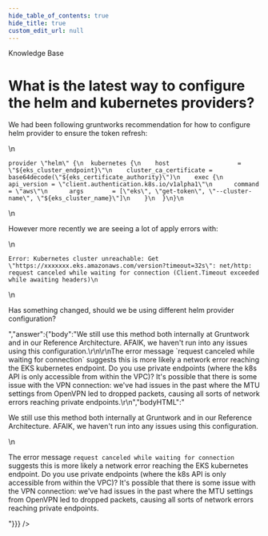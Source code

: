 ```yaml
---
hide_table_of_contents: true
hide_title: true
custom_edit_url: null
---
```



<head>
  <link rel="canonical" href="https://github.com/tnn-tnn-tnn-tnn-tnn-gruntwork-io/knowledge-base/discussions/352" />
</head>

<CenterLayout>
<span className="searchCategory">Knowledge Base</span>
<h1>What is the latest way to configure the helm and kubernetes providers?</h1>
<GitHub discussion={{"id":"D_kwDOF8slf84APSW-","number":352,"author":{"login":"yorinasub17"},"title":"What is the latest way to configure the helm and kubernetes providers?","body":"We had been following gruntworks recommendation for how to configure helm provider to ensure the token refresh:\r\n\r\n```\r\nprovider \"helm\" {\r\n  kubernetes {\r\n    host                   = \"${eks_cluster_endpoint}\"\r\n    cluster_ca_certificate = base64decode(\"${eks_certificate_authority}\")\r\n    exec {\r\n      api_version = \"client.authentication.k8s.io/v1alpha1\"\r\n      command     = \"aws\"\r\n      args        = [\"eks\", \"get-token\", \"--cluster-name\", \"${eks_cluster_name}\"]\r\n    }\r\n  }\r\n}\r\n```\r\n\r\nHowever more recently we are seeing a lot of apply errors with:\r\n\r\n```\r\nError: Kubernetes cluster unreachable: Get \"https://xxxxxxx.eks.amazonaws.com/version?timeout=32s\": net/http: request canceled while waiting for connection (Client.Timeout exceeded while awaiting headers)\r\n```\r\n\r\nHas something changed, should we be using different helm provider configuration?","bodyHTML":"<p dir=\"auto\">We had been following gruntworks recommendation for how to configure helm provider to ensure the token refresh:</p>\n<div class=\"snippet-clipboard-content notranslate position-relative overflow-auto\" data-snippet-clipboard-copy-content=\"provider &quot;helm&quot; {\n  kubernetes {\n    host                   = &quot;${eks_cluster_endpoint}&quot;\n    cluster_ca_certificate = base64decode(&quot;${eks_certificate_authority}&quot;)\n    exec {\n      api_version = &quot;client.authentication.k8s.io/v1alpha1&quot;\n      command     = &quot;aws&quot;\n      args        = [&quot;eks&quot;, &quot;get-token&quot;, &quot;--cluster-name&quot;, &quot;${eks_cluster_name}&quot;]\n    }\n  }\n}\"><pre class=\"notranslate\"><code class=\"notranslate\">provider \"helm\" {\n  kubernetes {\n    host                   = \"${eks_cluster_endpoint}\"\n    cluster_ca_certificate = base64decode(\"${eks_certificate_authority}\")\n    exec {\n      api_version = \"client.authentication.k8s.io/v1alpha1\"\n      command     = \"aws\"\n      args        = [\"eks\", \"get-token\", \"--cluster-name\", \"${eks_cluster_name}\"]\n    }\n  }\n}\n</code></pre></div>\n<p dir=\"auto\">However more recently we are seeing a lot of apply errors with:</p>\n<div class=\"snippet-clipboard-content notranslate position-relative overflow-auto\" data-snippet-clipboard-copy-content=\"Error: Kubernetes cluster unreachable: Get &quot;https://xxxxxxx.eks.amazonaws.com/version?timeout=32s&quot;: net/http: request canceled while waiting for connection (Client.Timeout exceeded while awaiting headers)\"><pre class=\"notranslate\"><code class=\"notranslate\">Error: Kubernetes cluster unreachable: Get \"https://xxxxxxx.eks.amazonaws.com/version?timeout=32s\": net/http: request canceled while waiting for connection (Client.Timeout exceeded while awaiting headers)\n</code></pre></div>\n<p dir=\"auto\">Has something changed, should we be using different helm provider configuration?</p>","answer":{"body":"We still use this method both internally at Gruntwork and in our Reference Architecture. AFAIK, we haven't run into any issues using this configuration.\r\n\r\nThe error message `request canceled while waiting for connection` suggests this is more likely a network error reaching the EKS kubernetes endpoint. Do you use private endpoints (where the k8s API is only accessible from within the VPC)? It's possible that there is some issue with the VPN connection: we've had issues in the past where the MTU settings from OpenVPN led to dropped packets, causing all sorts of network errors reaching private endpoints.\r\n","bodyHTML":"<p dir=\"auto\">We still use this method both internally at Gruntwork and in our Reference Architecture. AFAIK, we haven't run into any issues using this configuration.</p>\n<p dir=\"auto\">The error message <code class=\"notranslate\">request canceled while waiting for connection</code> suggests this is more likely a network error reaching the EKS kubernetes endpoint. Do you use private endpoints (where the k8s API is only accessible from within the VPC)? It's possible that there is some issue with the VPN connection: we've had issues in the past where the MTU settings from OpenVPN led to dropped packets, causing all sorts of network errors reaching private endpoints.</p>"}}} />

</CenterLayout>
  

<!-- ##DOCS-SOURCER-START
{
  "sourcePlugin": "github-discussions",
  "hash": "309eb6b8bd8b73897dc21dce71455449"
}
##DOCS-SOURCER-END -->
